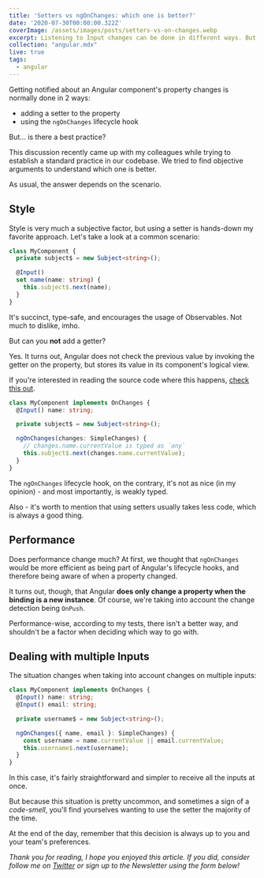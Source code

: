 ```yaml
---
title: 'Setters vs ngOnChanges: which one is better?'
date: '2020-07-30T00:00:00.322Z'
coverImage: /assets/images/posts/setters-vs-on-changes.webp
excerpt: Listening to Input changes can be done in different ways. But which one should you use?
collection: "angular.mdx"
live: true
tags:
  - angular
---
```


Getting notified about an Angular component's property changes is normally done in 2 ways:

- adding a setter to the property
- using the `ngOnChanges` lifecycle hook

But... is there a best practice?

This discussion recently came up with my colleagues while trying to establish a standard practice in our codebase. We tried to find objective arguments to understand which one is better.

As usual, the answer depends on the scenario.

## Style

Style is very much a subjective factor, but using a setter is hands-down my favorite approach. Let's take a look at a common scenario:

```typescript
class MyComponent {
  private subject$ = new Subject<string>();

  @Input()
  set name(name: string) {
    this.subject$.next(name);
  }
}
```

It's succinct, type-safe, and encourages the usage of Observables. Not much to dislike, imho.

But can you **not** add a getter?

Yes. It turns out, Angular does not check the previous value by invoking the getter on the property, but stores its value in its component's logical view.

If you're interested in reading the source code where this happens, [check this out](https://github.com/angular/angular/blob/d1ea1f4c7f3358b730b0d94e65b00bc28cae279c/packages/core/src/render3/bindings.ts#L50).

```typescript
class MyComponent implements OnChanges {
  @Input() name: string;

  private subject$ = new Subject<string>();

  ngOnChanges(changes: SimpleChanges) {
    // changes.name.currentValue is typed as `any`
    this.subject$.next(changes.name.currentValue);
  }
}
```

The `ngOnChanges` lifecycle hook, on the contrary, it's not as nice (in my opinion) - and most importantly, is weakly typed.

Also - it's worth to mention that using setters usually takes less code, which is always a good thing.

## Performance

Does performance change much? At first, we thought that `ngOnChanges` would be more efficient as being part of Angular's lifecycle hooks, and therefore being aware of when a property changed.

It turns out, though, that Angular **does only change a property when the binding is a new instance**. Of course, we're taking into account the change detection being `OnPush`.

Performance-wise, according to my tests, there isn't a better way, and shouldn't be a factor when deciding which way to go with.

## Dealing with multiple Inputs

The situation changes when taking into account changes on multiple inputs:

```typescript
class MyComponent implements OnChanges {
  @Input() name: string;
  @Input() email: string;

  private username$ = new Subject<string>();

  ngOnChanges({ name, email }: SimpleChanges) {
    const username = name.currentValue || email.currentValue;
    this.username$.next(username);
  }
}
```

In this case, it's fairly straightforward and simpler to receive all the inputs at once.

But because this situation is pretty uncommon, and sometimes a sign of a _code-smell_, you'll find yourselves wanting to use the setter the majority of the time.

At the end of the day, remember that this decision is always up to you and your team's preferences.

_Thank you for reading, I hope you enjoyed this article. If you did, consider follow me on [Twitter](https://twitter.com/gc_psk) or sign up to the Newsletter using the form below!_
